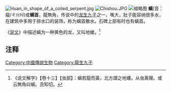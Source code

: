 {{Expand language|1=en|time=2020-10-01T11:22:18+00:00}}
[[File:Huan_in_shape_of_a_coiled_serpent.jpg|thumb]]
[[File:Chishou.JPG|thumb]]
[[File:碑首.jpg|缩略图]]
'''螭'''(音：癡/ㄔ/chī)或'''螭首'''，龍無角，传说中的[[龙生九子|龙生九子]]之一，嘴大，肚子能容纳很多水，在建筑中多用于排水口的装饰，称为螭首散水。石碑上部有时也有螭首。

《[[说文解字|说文]]》中描述螭为一种黄色的龙，又叫地蝼。<ref>《说文解字》【卷十三】【虫部】：螭若龍而黃，北方謂之地螻。从虫离聲。或云無角曰螭。丑知切。</ref>

==注释==
{{Commonscat|Chishou}}
<references />
{{龙生九子}}

{{Myth-stub}}

[[Category:中國傳說生物|Category:中國傳說生物]]
[[Category:龍生九子|Category:龍生九子]]
